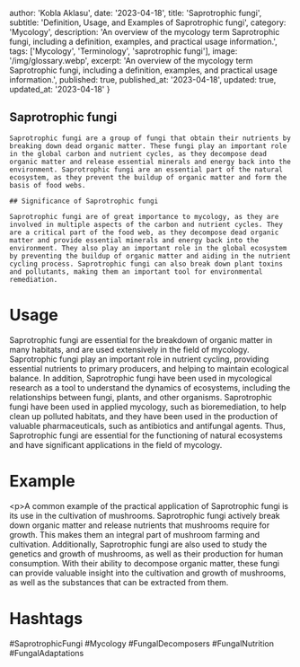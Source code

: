 
  author: 'Kobla Aklasu',
  date: '2023-04-18',
  title: 'Saprotrophic fungi',
  subtitle: 'Definition, Usage, and Examples of Saprotrophic fungi',
  category: 'Mycology',
  description: 'An overview of the mycology term Saprotrophic fungi, including a definition, examples, and practical usage information.',
  tags: ['Mycology', 'Terminology', 'saprotrophic fungi'],
  image: '/img/glossary.webp',
  excerpt: 'An overview of the mycology term Saprotrophic fungi, including a definition, examples, and practical usage information.',
  published: true,
  published_at: '2023-04-18',
  updated: true,
  updated_at: '2023-04-18'
}




## Saprotrophic fungi
    
    Saprotrophic fungi are a group of fungi that obtain their nutrients by breaking down dead organic matter. These fungi play an important role in the global carbon and nutrient cycles, as they decompose dead organic matter and release essential minerals and energy back into the environment. Saprotrophic fungi are an essential part of the natural ecosystem, as they prevent the buildup of organic matter and form the basis of food webs. 
    
    ## Significance of Saprotrophic fungi 
    
    Saprotrophic fungi are of great importance to mycology, as they are involved in multiple aspects of the carbon and nutrient cycles. They are a critical part of the food web, as they decompose dead organic matter and provide essential minerals and energy back into the environment. They also play an important role in the global ecosystem by preventing the buildup of organic matter and aiding in the nutrient cycling process. Saprotrophic fungi can also break down plant toxins and pollutants, making them an important tool for environmental remediation.

# Usage

Saprotrophic fungi are essential for the breakdown of organic matter in many habitats, and are used extensively in the field of mycology. Saprotrophic fungi play an important role in nutrient cycling, providing essential nutrients to primary producers, and helping to maintain ecological balance. In addition, Saprotrophic fungi have been used in mycological research as a tool to understand the dynamics of ecosystems, including the relationships between fungi, plants, and other organisms. Saprotrophic fungi have been used in applied mycology, such as bioremediation, to help clean up polluted habitats, and they have been used in the production of valuable pharmaceuticals, such as antibiotics and antifungal agents. Thus, Saprotrophic fungi are essential for the functioning of natural ecosystems and have significant applications in the field of mycology.

# Example

&lt;p&gt;A common example of the practical application of Saprotrophic fungi is its use in the cultivation of mushrooms. Saprotrophic fungi actively break down organic matter and release nutrients that mushrooms require for growth. This makes them an integral part of mushroom farming and cultivation. Additionally, Saprotrophic fungi are also used to study the genetics and growth of mushrooms, as well as their production for human consumption. With their ability to decompose organic matter, these fungi can provide valuable insight into the cultivation and growth of mushrooms, as well as the substances that can be extracted from them.

# Hashtags

#SaprotrophicFungi #Mycology #FungalDecomposers #FungalNutrition #FungalAdaptations


